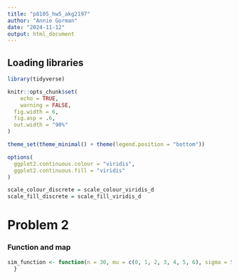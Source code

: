 ```yaml
---
title: "p8105_hw5_akg2197"
author: "Annie Gorman"
date: "2024-11-12"
output: html_document
---
```


## Loading libraries 

```r
library(tidyverse)

knitr::opts_chunk$set(
	echo = TRUE,
	warning = FALSE,
  fig.width = 6,
  fig.asp = .6,
  out.width = "90%"
)

theme_set(theme_minimal() + theme(legend.position = "bottom"))

options(
  ggplot2.continuous.colour = "viridis",
  ggplot2.continuous.fill = "viridis"
)

scale_colour_discrete = scale_colour_viridis_d
scale_fill_discrete = scale_fill_viridis_d
```


# Problem 2

### Function and map
```r
sim_function <- function(n = 30, mu = c(0, 1, 2, 3, 4, 5, 6), sigma = 5, alpha = 0.05, num_datasets = 5000) {
  }

```